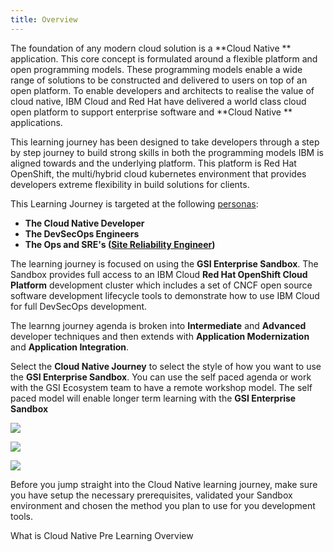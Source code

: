 ```yaml
---
title: Overview
---
```


The foundation of any modern cloud solution is a **Cloud Native
** application. This core concept is formulated around a flexible platform
 and open programming models. These programming models enable a wide range of
  solutions to be constructed and delivered to users on top of an open
   platform. To enable developers and architects to realise the value of
    cloud native, IBM Cloud and Red Hat have delivered a world class cloud
     open platform to support enterprise software and **Cloud Native
     ** applications.

This learning journey has been designed to take developers through a step by
 step journey to build strong skills in both the programming models IBM is aligned towards and the underlying platform. This platform is Red Hat OpenShift, the multi/hybrid cloud kubernetes environment that provides developers extreme flexibility in build solutions for clients.

This Learning Journey is targeted at the following  [personas](https://www.ibm.com/garage/method/practices/think/practice_personas/):
- **The Cloud Native Developer**
- **The DevSecOps Engineers**
- **The Ops and SRE's ([Site Reliability Engineer](https://en.wikipedia.org/wiki/Site_Reliability_Engineering))** 

The learning journey is focused on using the **GSI Enterprise Sandbox**. The
 Sandbox provides full access to an IBM Cloud **Red Hat OpenShift Cloud
  Platform** development cluster which includes a set of CNCF open source
   software development lifecycle tools to demonstrate how to use IBM Cloud
    for full DevSecOps development.
    
The learnng journey agenda is broken into **Intermediate** and **Advanced** developer techniques and then extends with **Application Modernization** and **Application Integration**. 

Select the **Cloud Native Journey** to select the style of how you want to
 use the **GSI Enterprise Sandbox**. You can use the self paced agenda or
  work with the GSI Ecosystem team to have a remote workshop model. The self
   paced model will enable longer term learning with the **GSI Enterprise
    Sandbox**

<Row>

<Column colLg={4} colMd={4} noGutterMdLeft>
<ArticleCard
    color="dark"
    title="Cloud Native Journey"
    subTitle="Using an IBM Cloud Enterprise Sandbox to learn how develop
     cloud native applications with Red Hat OpenShift"
    href="/enablement/agenda"
    >

![](./images/code.jpg)

</ArticleCard>
</Column>


<Column colLg={4} colMd={4} noGutterMdLeft>
<ArticleCard
    color="dark"
    title="Useful Pre-learning"
    subTitle="Before you embark on your first Red Hat OpenShift cloud native
     application work through the pre learning exercises"
    href="/activation/overview"
    >

![](./images/prelearning.jpg)

</ArticleCard>
</Column>

<Column colLg={4} colMd={4} noGutterMdLeft>
<ArticleCard
    color="dark"
    title="Concepts"
    subTitle="Start by understanding the fundamental concepts for Cloud Native solutions"
    href="/concepts/cloud-native-overview"
    >

![](./images/inlinekube.jpg)

</ArticleCard>
</Column>

</Row>

Before you jump straight into the Cloud Native learning journey, make sure
 you have setup the necessary prerequisites, validated your Sandbox
  environment and chosen the method you plan to use for you development tools.
  
<AnchorLinks>
    <AnchorLink to="/concepts/cloud-native-overview">What is Cloud Native</AnchorLink>
    <AnchorLink to="/activation/overview">Pre Learning Overview</AnchorLink>
</AnchorLinks>